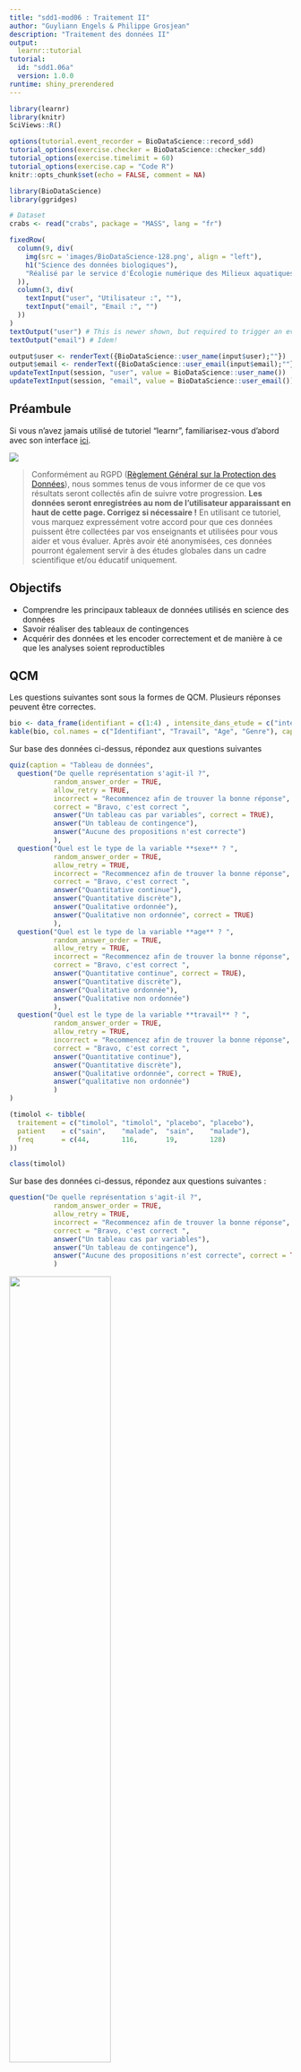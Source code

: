 ```yaml
---
title: "sdd1-mod06 : Traitement II"
author: "Guyliann Engels & Philippe Grosjean"
description: "Traitement des données II"
output:
  learnr::tutorial 
tutorial:
  id: "sdd1.06a"
  version: 1.0.0
runtime: shiny_prerendered
---
```


```r
library(learnr)
library(knitr)
SciViews::R()

options(tutorial.event_recorder = BioDataScience::record_sdd)
tutorial_options(exercise.checker = BioDataScience::checker_sdd)
tutorial_options(exercise.timelimit = 60)
tutorial_options(exercise.cap = "Code R")
knitr::opts_chunk$set(echo = FALSE, comment = NA)

library(BioDataScience)
library(ggridges)

# Dataset
crabs <- read("crabs", package = "MASS", lang = "fr")
```

```r
fixedRow(
  column(9, div(
    img(src = 'images/BioDataScience-128.png', align = "left"),
    h1("Science des données biologiques"),
    "Réalisé par le service d'Écologie numérique des Milieux aquatiques, Université de Mons (Belgique)"
  )),
  column(3, div(
    textInput("user", "Utilisateur :", ""),
    textInput("email", "Email :", "")
  ))
)
textOutput("user") # This is newer shown, but required to trigger an event!
textOutput("email") # Idem!
```

```r
output$user <- renderText({BioDataScience::user_name(input$user);""})
output$email <- renderText({BioDataScience::user_email(input$email);""})
updateTextInput(session, "user", value = BioDataScience::user_name())
updateTextInput(session, "email", value = BioDataScience::user_email())
```


## Préambule

Si vous n'avez jamais utilisé de tutoriel "learnr", familiarisez-vous d'abord avec son interface [ici](http://biodatascience-course.sciviews.org/sdd-umons/learnr.html).

![](images/attention.jpg)

> Conformément au RGPD ([Règlement Général sur la Protection des Données](https://ec.europa.eu/info/law/law-topic/data-protection/reform/rules-business-and-organisations/principles-gdpr_fr)), nous sommes tenus de vous informer de ce que vos résultats seront collectés afin de suivre votre progression. **Les données seront enregistrées au nom de l'utilisateur apparaissant en haut de cette page. Corrigez si nécessaire !** En utilisant ce tutoriel, vous marquez expressément votre accord pour que ces données puissent être collectées par vos enseignants et utilisées pour vous aider et vous évaluer. Après avoir été anonymisées, ces données pourront également servir à des études globales dans un cadre scientifique et/ou éducatif uniquement.


## Objectifs

- Comprendre les principaux tableaux de données utilisés en science des données
- Savoir réaliser des tableaux de contingences
- Acquérir des données et les encoder correctement et de manière à ce que les analyses soient reproductibles

## QCM 

Les questions suivantes sont sous la formes de QCM. Plusieurs réponses peuvent être correctes. 


```r
bio <- data_frame(identifiant = c(1:4) , intensite_dans_etude = c("intensif", "faible", "moyen", "moyen"), age = c(18, 24, 20, 19), sexe = c("H", "H", "F", "H"))
kable(bio, col.names = c("Identifiant", "Travail", "Age", "Genre"), caption = "Quantité de travail fourni par des étudiants en fonction de leur age et genre. \\label{intensite_etude}")
```

Sur base des données ci-dessus, répondez aux questions suivantes 


```r
quiz(caption = "Tableau de données",
  question("De quelle représentation s'agit-il ?",
           random_answer_order = TRUE,
           allow_retry = TRUE,
           incorrect = "Recommencez afin de trouver la bonne réponse",
           correct = "Bravo, c'est correct ",
           answer("Un tableau cas par variables", correct = TRUE),
           answer("Un tableau de contingence"),
           answer("Aucune des propositions n'est correcte")
           ),
  question("Quel est le type de la variable **sexe** ? ",
           random_answer_order = TRUE,
           allow_retry = TRUE,
           incorrect = "Recommencez afin de trouver la bonne réponse",
           correct = "Bravo, c'est correct ",
           answer("Quantitative continue"),
           answer("Quantitative discrète"),
           answer("Qualitative ordonnée"),
           answer("Qualitative non ordonnée", correct = TRUE)
           ),
  question("Quel est le type de la variable **age** ? ",
           random_answer_order = TRUE,
           allow_retry = TRUE,
           incorrect = "Recommencez afin de trouver la bonne réponse",
           correct = "Bravo, c'est correct ",
           answer("Quantitative continue", correct = TRUE),
           answer("Quantitative discrète"),
           answer("Qualitative ordonnée"),
           answer("Qualitative non ordonnée")
           ),
  question("Quel est le type de la variable **travail** ? ",
           random_answer_order = TRUE,
           allow_retry = TRUE,
           incorrect = "Recommencez afin de trouver la bonne réponse",
           correct = "Bravo, c'est correct ",
           answer("Quantitative continue"),
           answer("Quantitative discrète"),
           answer("Qualitative ordonnée", correct = TRUE),
           answer("qualitative non ordonnée")
           )
)
```



```r
(timolol <- tibble(
  traitement = c("timolol", "timolol", "placebo", "placebo"),
  patient    = c("sain",    "malade",  "sain",    "malade"),
  freq       = c(44,        116,       19,        128)
))

class(timolol)
```
Sur base des données ci-dessus, répondez aux questions suivantes :

```r
question("De quelle représentation s'agit-il ?",
           random_answer_order = TRUE,
           allow_retry = TRUE,
           incorrect = "Recommencez afin de trouver la bonne réponse",
           correct = "Bravo, c'est correct ",
           answer("Un tableau cas par variables"),
           answer("Un tableau de contingence"),
           answer("Aucune des propositions n'est correcte", correct = TRUE)
           )
```

![](images/targets_2.png){height='60%' width='60%'}

Sur base de l'image ci-dessus, répondez aux question suivantes :

```r
quiz(
  question("Qualifiez l'image A :", 
           type = "multiple",
           random_answer_order = TRUE,
           allow_retry = TRUE,
           incorrect = "Recommencez afin de trouver la/les bonne(s) réponse(s)",
           correct = "Bravo, c'est correct ",
           answer("Précis", correct = TRUE),
           answer("Imprécis"),
           answer("Exact", correct = TRUE),
           answer("Inexact")
           ),
  question("Qualifiez l'image B :", 
           type = "multiple",
           random_answer_order = TRUE,
           allow_retry = TRUE,
           incorrect = "Recommencez afin de trouver la/les bonne(s) réponse(s)",
           correct = "Bravo, c'est correct ",
           answer("Précis"),
           answer("Imprécis", correct = TRUE),
           answer("Exact", correct = TRUE),
           answer("Inexact")
           ),
  question("Qualifiez l'image C :", 
           type = "multiple",
           random_answer_order = TRUE,
           allow_retry = TRUE,
           incorrect = "Recommencez afin de trouver la/les bonne(s) réponse(s)",
           correct = "Bravo, c'est correct ",
           answer("Précis",  correct = TRUE),
           answer("Imprécis"),
           answer("Exact"),
           answer("Inexact", correct = TRUE)
           ),
  question("Qualifiez l'image D :", 
           type = "multiple",
           random_answer_order = TRUE,
           allow_retry = TRUE,
           incorrect = "Recommencez afin de trouver la/les bonne(s) réponse(s)",
           correct = "Bravo, c'est correct ",
           answer("Précis"),
           answer("Imprécis",  correct = TRUE),
           answer("Exact"),
           answer("Inexact", correct = TRUE)
           )
  )
```


## Conclusion

Bravo! Vous venez de terminer votre séance d'exercices dans un tutoriel "learnr". 

Laissez nous vos impressions sur cet outil pédagogique ou expérimentez encore dans la zone ci-dessous. Rappelez-vous que pour placer un commentaire dans une zone de code R, vous devez utilisez un dièse (`#`) devant vos phrases.

```r
# Ajout de commentaires 
# ...
```

```r
# Not yet...
```

